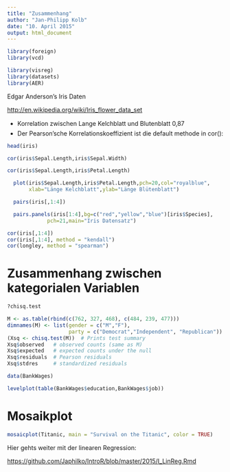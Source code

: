 ```yaml
---
title: "Zusammenhang"
author: "Jan-Philipp Kolb"
date: "10. April 2015"
output: html_document
---
```



```r
library(foreign)
library(vcd)

library(visreg)
library(datasets)
library(AER)

```

Edgar Anderson's Iris Daten

<http://en.wikipedia.org/wiki/Iris_flower_data_set>

* Korrelation zwischen Lange Kelchblatt und Blutenblatt 0,87
* Der Pearson'sche Korrelationskoeffizient ist die default
methode in cor():

```r

head(iris)

cor(iris$Sepal.Length,iris$Sepal.Width)

cor(iris$Sepal.Length,iris$Petal.Length)

```




```r
  plot(iris$Sepal.Length,iris$Petal.Length,pch=20,col="royalblue",
       xlab="Länge Kelchblatt",ylab="Länge Blütenblatt")
```

```r
  pairs(iris[,1:4])
```

```r
  pairs.panels(iris[1:4],bg=c("red","yellow","blue")[iris$Species],
             pch=21,main="Iris Datensatz")
```

```r
cor(iris[,1:4])
cor(iris[,1:4], method = "kendall")
cor(longley, method = "spearman") 
```

# Zusammenhang zwischen kategorialen Variablen

```r
?chisq.test

M <- as.table(rbind(c(762, 327, 468), c(484, 239, 477)))
dimnames(M) <- list(gender = c("M","F"),
                    party = c("Democrat","Independent", "Republican"))
(Xsq <- chisq.test(M))  # Prints test summary
Xsq$observed   # observed counts (same as M)
Xsq$expected   # expected counts under the null
Xsq$residuals  # Pearson residuals
Xsq$stdres     # standardized residuals
```

```r
data(BankWages)

levelplot(table(BankWages$education,BankWages$job))

```

# Mosaikplot

```r
mosaicplot(Titanic, main = "Survival on the Titanic", color = TRUE)
```


Hier gehts weiter mit der linearen Regression:

<https://github.com/Japhilko/IntroR/blob/master/2015/I_LinReg.Rmd>
